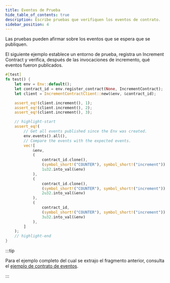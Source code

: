 ```yaml
---
title: Eventos de Prueba
hide_table_of_contents: true
description: Escribe pruebas que verifiquen los eventos de contrato.
sidebar_position: 4
---
```


Las pruebas pueden afirmar sobre los eventos que se espera que se publiquen.

El siguiente ejemplo establece un entorno de prueba, registra un Increment Contract y verifica, después de las invocaciones de incremento, qué eventos fueron publicados.

```rust
#[test]
fn test() {
    let env = Env::default();
    let contract_id = env.register_contract(None, IncrementContract);
    let client = IncrementContractClient::new(&env, &contract_id);

    assert_eq!(client.increment(), 1);
    assert_eq!(client.increment(), 2);
    assert_eq!(client.increment(), 3);

    // highlight-start
    assert_eq!(
        // Get all events published since the Env was created.
        env.events().all(),
        // Compare the events with the expected events.
        vec![
            &env,
            (
                contract_id.clone(),
                (symbol_short!("COUNTER"), symbol_short!("increment")).into_val(&env),
                1u32.into_val(&env)
            ),
            (
                contract_id.clone(),
                (symbol_short!("COUNTER"), symbol_short!("increment")).into_val(&env),
                2u32.into_val(&env)
            ),
            (
                contract_id,
                (symbol_short!("COUNTER"), symbol_short!("increment")).into_val(&env),
                3u32.into_val(&env)
            ),
        ]
    );
    // highlight-end
}
```

:::tip

Para el ejemplo completo del cual se extrajo el fragmento anterior, consulta el [ejemplo de contrato de eventos](../../smart-contracts/example-contracts/events.mdx).

:::
